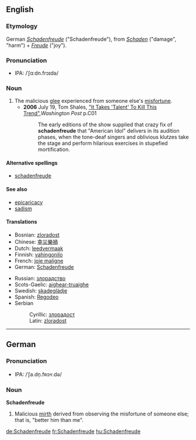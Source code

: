 ==English==

===Etymology===
German ''[[Schadenfreude#Gemran|Schadenfreude]]'' ("Schadenfreude"), from ''[[Schaden]]'' ("damage", "harm") + ''[[Freude]]'' ("joy").

===Pronunciation===
*IPA: /ˈʃɑːdn.frɔɪdə/

===Noun===
{{en-noun|-}}
# The malicious [[glee]] experienced from someone else's [[misfortune]].
#*'''2006''' July 19, Tom Shales, [http://www.washingtonpost.com/wp-dyn/content/article/2006/07/18/AR2006071801808.html "It Takes 'Talent' To Kill This Trend"],''Washington Post'' p.C01
#*: The early editions of the show supplied that crazy fix of '''schadenfreude''' that "American Idol" delivers in its audition phases, when the tone-deaf singers and oblivious klutzes take the stage and perform hilarious exercises in stupefied mortification.


====Alternative spellings====
*[[schadenfreude]]

====See also====
*[[epicaricacy]]
*[[sadism]]

====Translations====
{{top}}
*Bosnian: [[zloradost#Bosnian|zloradost]] {{f}}
*Chinese: [[幸災樂禍]]
*Dutch: [[leedvermaak]] {{n}}
*Finnish: [[vahingonilo]]
*French: [[joie maligne]] {{f}}
*German: [[Schadenfreude#German|Schadenfreude]] {{f}}
{{mid}}
*Russian: [[злорадство]] {{n}}
*Scots-Gaelic: [[aighear-truaighe]]
*Swedish: [[skadeglädje]]
*Spanish: [[Regodearse#Spanish|Regodeo]] {{m}}
*Serbian
*:Cyrillic: [[злорадoст#Serbian|злорадoст]] {{f}}
*:Latin: [[zloradost#Serbian|zloradost]] {{f}}
{{bottom}}

----

==German==
===Pronunciation===
*IPA: /ˈʃa.dn̩.fʀɔʏ.də/
===Noun===
'''Schadenfreude''' {{f}}
#Malicious [[mirth]] derived from observing the misfortune of someone else; that is, "better him than me".

[[de:Schadenfreude]]
[[fr:Schadenfreude]]
[[hu:Schadenfreude]]